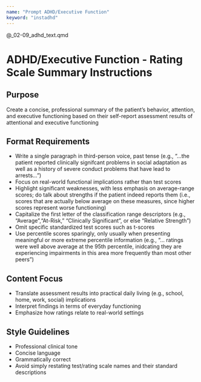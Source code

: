 ```yaml
---
name: "Prompt ADHD/Executive Function"
keyword: "instadhd"
---
```


@_02-09_adhd_text.qmd

# ADHD/Executive Function - Rating Scale Summary Instructions

## Purpose

Create a concise, professional summary of the patient's behavior, attention, and executive functioning based on their self-report assessment results of attentional and executive functioning

## Format Requirements

- Write a single paragraph in third-person voice, past tense (e.g., "...the patient reported clinically signifcant problems in social adaptation as well as a history of severe conduct problems that have lead to arrests...")
- Focus on real-world functional implications rather than test scores
- Highlight significant weaknesses, with less emphasis on average-range scores; do talk about strengths if the patient indeed reports them (i.e., scores that are actually below average on these measures, since higher scores represent worse functioning)
- Capitalize the first letter of the classification range descriptors (e.g., "Average","At-Risk," "Clinically Significant", or else "Relative Strength")
- Omit specific standardized test scores such as t-scores
- Use percentile scores sparingly, only usually when presenting meaningful or more extreme percentile information (e.g., "... ratings were well above average at the 95th percentile, inidcating they are experiencing impairments in this area more frequently than most other peers")

## Content Focus

- Translate assessment results into practical daily living (e.g., school, home, work, social) implications
- Interpret findings in terms of everyday functioning
- Emphasize how ratings relate to real-world settings

## Style Guidelines

- Professional clinical tone
- Concise language
- Grammatically correct
- Avoid simply restating test/rating scale names and their standard descriptions
